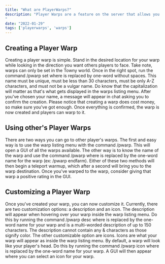 ```yaml
---
title: "What are PlayerWarps?"
description: "Player Warps are a feature on the server that allows you to create your own warps to shops or special locations that any player can warp to.
"
date: "2022-01-29"
tags: ['playerwarps', 'warps']
---
```



## Creating a Player Warp

Creating a player warp is simple. Stand in the desired location for your warp while looking in the direction you want others players to face. Take note, warps can only 
be set in the Towny world. Once in the right spot, run the command /pwarp set <name> where <name> is replaced by one-word without spaces. This name must be unique, must 
be less than 30 characters, must be only A-Z characters, and must not be a vulgar name. Do know that the capitalization will matter as that's what gets displayed in the 
warps listing menu. After you've chosen your name, a message will appear in chat asking you to confirm the creation. Please notice that creating a warp does cost money, 
so make sure you've got enough. Once everything is confirmed, the warp is now created and players can warp to it.


## Using other's Player Warps

There are two ways you can go to other player's warps. The first and easy way is to use the warp listing menu with the command /pwarp. 
This will open a GUI of all the warps available. The other way is to know the name of the warp and use the command /pwarp <name> where <name> is replaced by the one-word
name for the warp (ex: /pwarp endfarm). Either of these two methods will then begin a teleport warmup, which after a second will bring you to the warp destination. 
Once you've warped to the warp, consider giving that warp a positive rating in the GUI.


## Customizing a Player Warp

Once you've created your warp, you can now customize it. Currently, there are two customization options: a description and an icon. The description will appear when 
hovering over your warp inside the warp listing menu. Do this by running the command /pwarp desc <name> <desc> where <name> is replaced by the one-word name for your 
warp and <desc> is a multi-worded description of up to 150 characters. The description cannot contain any & characters as those signify color. The other customizable 
option are icons. Icons are what your warp will appear as inside the warp listing menu. By default, a warp will look like your player's head. Do this by running the 
command /pwarp icon <name> where <name> is replaced by the one-word name for your warp. A GUI will then appear where you can select an icon for your warp.